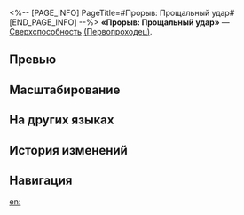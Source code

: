 <%-- [PAGE_INFO]
PageTitle=#Прорыв: Прощальный удар#
[END_PAGE_INFO] --%>
{{Навык Инфобокс
|Название         = Прорыв: Прощальный удар
|Изображение      = Навык Прорыв: Прощальный удар.png
|Персонаж         = Первопроходец (Разрушение)
|Тип              = Сверхспособность
|Тэг              = Одиночная атака
|УронСтойк        = 30
|ЭнергияГен       = 5
|Энергия          = 120
|Длительность     = 
|Описание         = Наносит выбранному противнику физический урон, равный {{Цвет|Выделенный|300%—480%}} от силы атаки Первопроходца.
|Свойство1        = 
|Масштабирование1 = 
}}
'''«Прорыв: Прощальный удар»''' — [[Сверхспособность]] [[(Первопроходец)]].

==Превью==
{{Превью
|Файл = Прорыв: Прощальный удар Превью
}}

==Масштабирование==
{{Масштабирование навыка
|300%;315%;330%;345%;360%;375%;393.75%;412.5%;431.25%;450%;465%;480%;495%;510%;525%
}}

==На других языках==
{{На других языках
|en   = Blowout: Farewell Hit
|zhs  = 全胜•再见安打
|zht  = 全勝•再見安打
|ja   = {{Rubi|全勝|ぜんしょう}}・サヨナラ{{Rubi|安打|あんだ}}
|ko   = 압승•끝내기 안타
|es   = Victoria total: Golpe de despedida
|fr   = Frappe écrasante&nbsp;: Coup d'adieu
|ru   = Прорыв: Прощальный удар
|th   = Blowout: Farewell Hit
|vi   = Toàn Thắng - Trận Đánh Chia Tay
|de   = Blowout: Abschiedstreffer
|id   = Blowout: Farewell Hit
|pt   = Ruptura: Golpe de Despedida
}}

==История изменений==
{{История изменений|3.5}}

==Навигация==
{{Навык Навбокс|Первопроходец (Разрушение)}}

[[en:]]